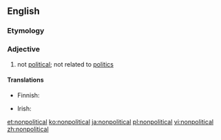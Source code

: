==English==

===Etymology===
{{prefix|non|political}}

===Adjective===
{{en-adj}}

# not [[political]]; not related to [[politics]]

====Translations====
{{trans-top|not political}}
* Finnish: {{t-|fi|epäpoliittinen}}
{{trans-mid}}
* Irish: {{t-|ga|neamhpholaitiúil}}
{{trans-bottom}}

[[et:nonpolitical]]
[[ko:nonpolitical]]
[[ja:nonpolitical]]
[[pl:nonpolitical]]
[[vi:nonpolitical]]
[[zh:nonpolitical]]